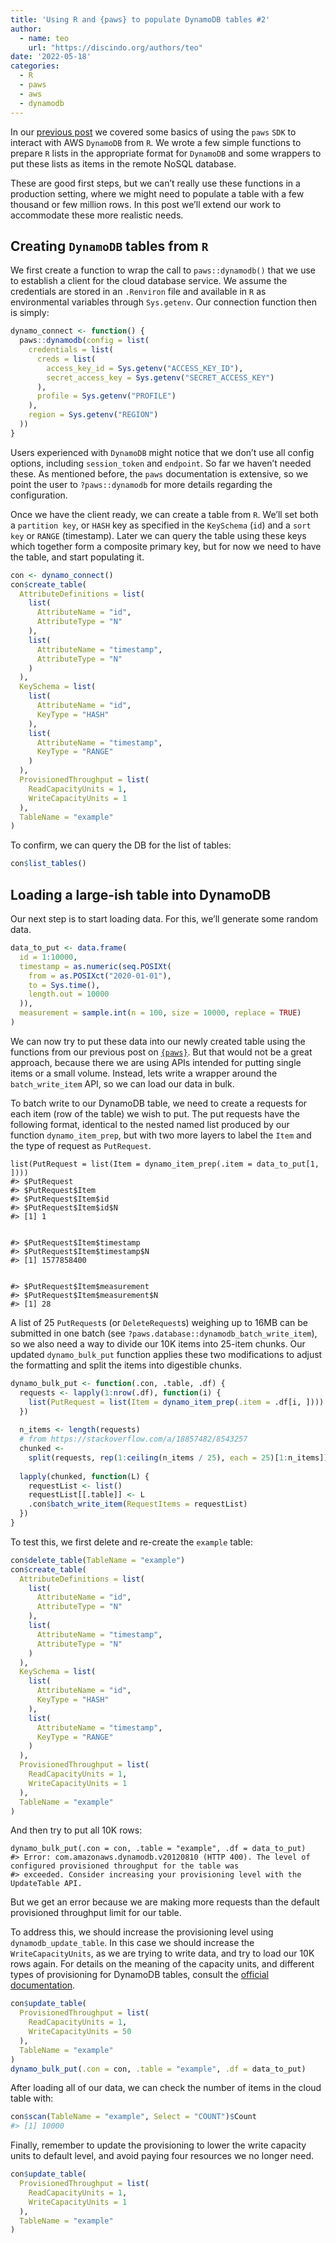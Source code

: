 ```yaml
---
title: 'Using R and {paws} to populate DynamoDB tables #2'
author: 
  - name: teo
    url: "https://discindo.org/authors/teo"
date: '2022-05-18'
categories:
  - R
  - paws
  - aws
  - dynamodb
---
```




In our [previous post](https://www.discindo.org/post/2022-04-30-using-r-and-paws-to-populate-dynamodb-tables/) we covered some basics of using the `paws` `SDK` to interact with AWS `DynamoDB` from `R`. We wrote a few simple functions to prepare `R` lists in the appropriate format for `DynamoDB` and some wrappers to put these lists as items in the remote NoSQL database. 

These are good first steps, but we can't really use these functions in a production setting, where we might need to populate a table with a few thousand or few million rows. In this post we'll extend our work to accommodate these
more realistic needs.

## Creating `DynamoDB` tables from `R`

We first create a function to wrap the call to `paws::dynamodb()` that we use to establish a client for the cloud database service. We assume the credentials are stored in an `.Renviron` file and available in `R` as environmental variables through `Sys.getenv`. Our connection function then is simply:

```r
dynamo_connect <- function() {
  paws::dynamodb(config = list(
    credentials = list(
      creds = list(
        access_key_id = Sys.getenv("ACCESS_KEY_ID"),
        secret_access_key = Sys.getenv("SECRET_ACCESS_KEY")
      ),
      profile = Sys.getenv("PROFILE")
    ),
    region = Sys.getenv("REGION")
  ))
}
```

Users experienced with `DynamoDB` might notice that we don't use all config options,
including `session_token` and `endpoint`. So far we haven't needed these. As mentioned before,
the `paws` documentation is extensive, so we point the user to `?paws::dynamodb` for more details
regarding the configuration.

Once we have the client ready, we can create a table from `R`. We'll set both a `partition key`, 
or `HASH` key as specified in the `KeySchema` (`id`) and a `sort key` or `RANGE` (timestamp). Later
we can query the table using these keys which together form a composite primary key, but for now 
we need to have the table, and start populating it.

```r
con <- dynamo_connect()
con$create_table(
  AttributeDefinitions = list(
    list(
      AttributeName = "id",
      AttributeType = "N"
    ),
    list(
      AttributeName = "timestamp",
      AttributeType = "N"
    )
  ),
  KeySchema = list(
    list(
      AttributeName = "id",
      KeyType = "HASH"
    ),
    list(
      AttributeName = "timestamp",
      KeyType = "RANGE"
    )
  ),
  ProvisionedThroughput = list(
    ReadCapacityUnits = 1,
    WriteCapacityUnits = 1
  ),
  TableName = "example"
)
```

To confirm, we can query the DB for the list of tables:

```r
con$list_tables()
```

## Loading a large-ish table into DynamoDB

Our next step is to start loading data. For this, we'll generate some random data.

```r
data_to_put <- data.frame(
  id = 1:10000,
  timestamp = as.numeric(seq.POSIXt(
    from = as.POSIXct("2020-01-01"),
    to = Sys.time(),
    length.out = 10000
  )),
  measurement = sample.int(n = 100, size = 10000, replace = TRUE)
)
```

We can now try to put these data into our newly created table using the functions from
our previous post on [`{paws}`](https://discindo.org/post/2022-04-30-using-r-and-paws-to-populate-dynamodb-tables/).
But that would not be a great approach, because there we are using APIs intended for putting single
items or a small volume. Instead, lets write a wrapper around the `batch_write_item` API, so we can load our data in bulk.

To batch write to our DynamoDB table, we need to create a requests for each item
(row of the table) we wish to put. The put requests have the following format,
identical to the nested named list produced by our function `dynamo_item_prep`, but
with two more layers to label the `Item` and the type of request as `PutRequest`. 

```
list(PutRequest = list(Item = dynamo_item_prep(.item = data_to_put[1, ])))
#> $PutRequest
#> $PutRequest$Item
#> $PutRequest$Item$id
#> $PutRequest$Item$id$N
#> [1] 1


#> $PutRequest$Item$timestamp
#> $PutRequest$Item$timestamp$N
#> [1] 1577858400


#> $PutRequest$Item$measurement
#> $PutRequest$Item$measurement$N
#> [1] 28
```

A list of 25 `PutRequest`s (or `DeleteRequest`s) weighing up to 16MB can be submitted in one batch
(see `?paws.database::dynamodb_batch_write_item`), so we also need a way to divide our
10K items into 25-item chunks. Our updated `dynamo_bulk_put` function applies these two 
modifications to adjust the formatting and split the items into digestible chunks. 

```r
dynamo_bulk_put <- function(.con, .table, .df) {
  requests <- lapply(1:nrow(.df), function(i) {
    list(PutRequest = list(Item = dynamo_item_prep(.item = .df[i, ])))
  })
  
  n_items <- length(requests)
  # from https://stackoverflow.com/a/18857482/8543257
  chunked <-
    split(requests, rep(1:ceiling(n_items / 25), each = 25)[1:n_items])
  
  lapply(chunked, function(L) {
    requestList <- list()
    requestList[[.table]] <- L
    .con$batch_write_item(RequestItems = requestList)
  })
}
```

To test this, we first delete and re-create the `example` table:

```r
con$delete_table(TableName = "example")
con$create_table(
  AttributeDefinitions = list(
    list(
      AttributeName = "id",
      AttributeType = "N"
    ),
    list(
      AttributeName = "timestamp",
      AttributeType = "N"
    )
  ),
  KeySchema = list(
    list(
      AttributeName = "id",
      KeyType = "HASH"
    ),
    list(
      AttributeName = "timestamp",
      KeyType = "RANGE"
    )
  ),
  ProvisionedThroughput = list(
    ReadCapacityUnits = 1,
    WriteCapacityUnits = 1
  ),
  TableName = "example"
)
```

And then try to put all 10K rows:

```
dynamo_bulk_put(.con = con, .table = "example", .df = data_to_put)
#> Error: com.amazonaws.dynamodb.v20120810 (HTTP 400). The level of configured provisioned throughput for the table was
#> exceeded. Consider increasing your provisioning level with the UpdateTable API.
```

But we get an error because we are making more requests than the default provisioned throughput limit for our table. 

To address this, we should increase the provisioning level using `dynamodb_update_table`. In this
case we should increase the `WriteCapacityUnits`, as we are trying to write data,
and try to load our 10K rows again. For details on the meaning of the capacity units,
and different types of provisioning for DynamoDB tables, consult the [official documentation](https://docs.aws.amazon.com/amazondynamodb/latest/developerguide/HowItWorks.ReadWriteCapacityMode.html).

```r
con$update_table(
  ProvisionedThroughput = list(
    ReadCapacityUnits = 1,
    WriteCapacityUnits = 50
  ),
  TableName = "example"
)
dynamo_bulk_put(.con = con, .table = "example", .df = data_to_put)
```

After loading all of our data, we can check the number of items in the cloud table with:

```r
con$scan(TableName = "example", Select = "COUNT")$Count
#> [1] 10000
```

Finally, remember to update the provisioning to lower the write capacity units to default level,
and avoid paying four resources we no longer need.

```r
con$update_table(
  ProvisionedThroughput = list(
    ReadCapacityUnits = 1,
    WriteCapacityUnits = 1
  ),
  TableName = "example"
)
```

